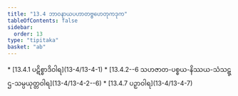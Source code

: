 ```yaml
---
title: "13.4 ဘာဝနာယပဟာတဗ္ဗဟေတုကဒုက"
tableOfContents: false
sidebar:
  order: 13
type: "tipitaka"
basket: "ab"
---
```



<DynamicBreadcrumb />



<TableOfContents>
* [13.4.1 ပဋိစ္စာဒိဝါရ](13-4/13-4-1)
* [13.4.2--6 သဟဇာတ-ပစ္စယ-နိဿယ-သံသဋ္ဌ-သမ္ပယုတ္တဝါရ](13-4/13-4-2--6)
* [13.4.7 ပဉှာဝါရ](13-4/13-4-7)
</TableOfContents>